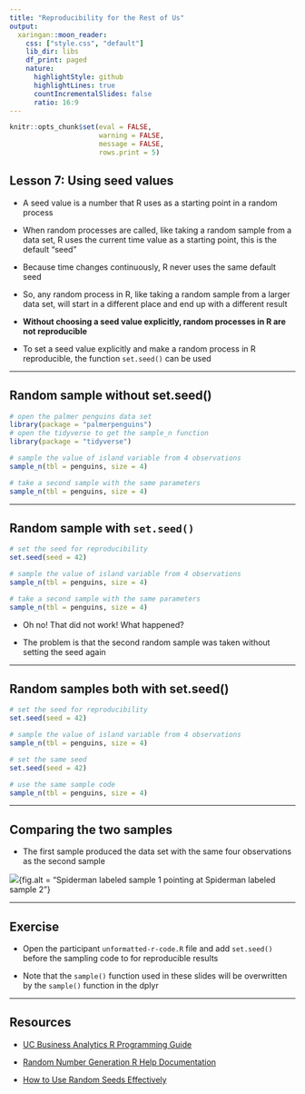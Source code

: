 ```yaml
---
title: "Reproducibility for the Rest of Us"
output:
  xaringan::moon_reader:
    css: ["style.css", "default"]
    lib_dir: libs
    df_print: paged
    nature:
      highlightStyle: github
      highlightLines: true
      countIncrementalSlides: false
      ratio: 16:9
---
```


```r
knitr::opts_chunk$set(eval = FALSE, 
                      warning = FALSE,
                      message = FALSE,
                      rows.print = 5)
```

## Lesson 7: Using seed values

* A seed value is a number that R uses as a starting point in a random process 

* When random processes are called, like taking a random sample from a data set, R uses the current time value as a starting point, this is the default "seed"

* Because time changes continuously, R never uses the same default seed 

* So, any random process in R, like taking a random sample from a larger data set, will start in a different place and end up with a different result

* **Without choosing a seed value explicitly, random processes in R are not reproducible**

* To set a seed value explicitly and make a random process in R reproducible, the function `set.seed()` can be used 

---

## Random sample without set.seed()

```r
# open the palmer penguins data set
library(package = "palmerpenguins")
# open the tidyverse to get the sample_n function
library(package = "tidyverse")

# sample the value of island variable from 4 observations
sample_n(tbl = penguins, size = 4)

```

```r
# take a second sample with the same parameters
sample_n(tbl = penguins, size = 4)
```

---

## Random sample with `set.seed()`

```r
# set the seed for reproducibility
set.seed(seed = 42)

# sample the value of island variable from 4 observations
sample_n(tbl = penguins, size = 4)
```

```r
# take a second sample with the same parameters
sample_n(tbl = penguins, size = 4)
```

* Oh no! That did not work! What happened?

* The problem is that the second random sample was taken without setting the seed again

---

## Random samples both with set.seed()

```r
# set the seed for reproducibility
set.seed(seed = 42)

# sample the value of island variable from 4 observations
sample_n(tbl = penguins, size = 4)
```

```r
# set the same seed
set.seed(seed = 42)

# use the same sample code
sample_n(tbl = penguins, size = 4)
```

---

## Comparing the two samples

* The first sample produced the data set with the same four observations as the second sample

![](spiderman-samples.jpg){fig.alt = "Spiderman labeled sample 1 pointing at Spiderman labeled sample 2"}

---

## Exercise

* Open the participant `unformatted-r-code.R` file and add `set.seed()` before the sampling code to for reproducible results

* Note that the `sample()` function used in these slides will be overwritten by the `sample()` function in the dplyr

---

## Resources

* [UC Business Analytics R Programming Guide](http://uc-r.github.io/setting_seed/)

* [Random Number Generation R Help Documentation](https://stat.ethz.ch/R-manual/R-devel/library/base/html/Random.html)

* [How to Use Random Seeds Effectively](https://towardsdatascience.com/how-to-use-random-seeds-effectively-54a4cd855a79)

